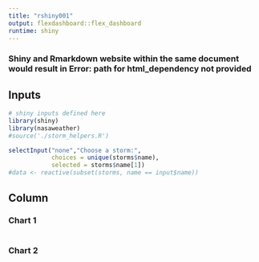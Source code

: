 ```yaml
---
title: "rshiny001"
output: flexdashboard::flex_dashboard
runtime: shiny
---
```


### Shiny and Rmarkdown website within the same document would result in Error: path for html_dependency not provided

Inputs {.sidebar}
-------------------------------------

```r
# shiny inputs defined here
library(shiny)
library(nasaweather)
#source('./storm_helpers.R')

selectInput("none","Choose a storm:",
            choices = unique(storms$name),
            selected = storms$name[1])
#data <- reactive(subset(storms, name == input$name))
```
 
Column
-------------------------------------
    
### Chart 1
    
```r
```
    
### Chart 2

```r
```
